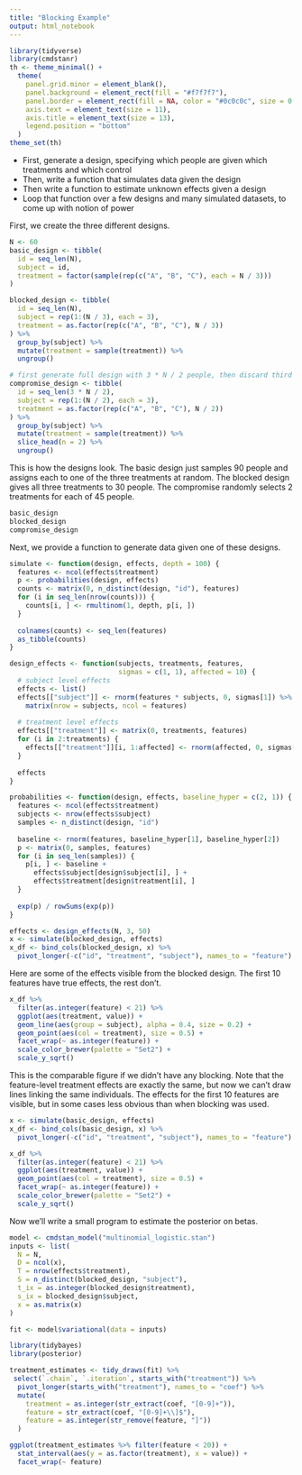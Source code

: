 ```yaml
---
title: "Blocking Example"
output: html_notebook
---
```

```r
library(tidyverse)
library(cmdstanr)
th <- theme_minimal() + 
  theme(
    panel.grid.minor = element_blank(),
    panel.background = element_rect(fill = "#f7f7f7"),
    panel.border = element_rect(fill = NA, color = "#0c0c0c", size = 0.6),
    axis.text = element_text(size = 11),
    axis.title = element_text(size = 13),
    legend.position = "bottom"
  )
theme_set(th)
```

* First, generate a design, specifying which people are given which treatments
and which control
* Then, write a function that simulates data given the design 
* Then write a function to estimate unknown effects given a design
* Loop that function over a few designs and many simulated datasets, to come up
with notion of power

First, we create the three different designs.

```r
N <- 60
basic_design <- tibble(
  id = seq_len(N),
  subject = id,
  treatment = factor(sample(rep(c("A", "B", "C"), each = N / 3)))
)

blocked_design <- tibble(
  id = seq_len(N),
  subject = rep(1:(N / 3), each = 3),
  treatment = as.factor(rep(c("A", "B", "C"), N / 3))
) %>%
  group_by(subject) %>%
  mutate(treatment = sample(treatment)) %>%
  ungroup()

# first generate full design with 3 * N / 2 people, then discard third of treatments
compromise_design <- tibble(
  id = seq_len(3 * N / 2),
  subject = rep(1:(N / 2), each = 3),
  treatment = as.factor(rep(c("A", "B", "C"), N / 2))
) %>%
  group_by(subject) %>%
  mutate(treatment = sample(treatment)) %>%
  slice_head(n = 2) %>%
  ungroup()
```

This is how the designs look. The basic design just samples 90 people and
assigns each to one of the three treatments at random. The blocked design gives
all three treatments to 30 people. The compromise randomly selects 2 treatments
for each of 45 people.

```r
basic_design
blocked_design
compromise_design
```

Next, we provide a function to generate data given one of these designs.

```r
simulate <- function(design, effects, depth = 100) {
  features <- ncol(effects$treatment)
  p <- probabilities(design, effects)
  counts <- matrix(0, n_distinct(design, "id"), features)
  for (i in seq_len(nrow(counts))) {
    counts[i, ] <- rmultinom(1, depth, p[i, ])
  }
  
  colnames(counts) <- seq_len(features)
  as_tibble(counts)
}

design_effects <- function(subjects, treatments, features, 
                           sigmas = c(1, 1), affected = 10) {
  # subject level effects
  effects <- list()
  effects[["subject"]] <- rnorm(features * subjects, 0, sigmas[1]) %>%
    matrix(nrow = subjects, ncol = features)
  
  # treatment level effects
  effects[["treatment"]] <- matrix(0, treatments, features)
  for (i in 2:treatments) {
    effects[["treatment"]][i, 1:affected] <- rnorm(affected, 0, sigmas[2])
  }
  
  effects
}

probabilities <- function(design, effects, baseline_hyper = c(2, 1)) {
  features <- ncol(effects$treatment)
  subjects <- nrow(effects$subject)
  samples <- n_distinct(design, "id")
  
  baseline <- rnorm(features, baseline_hyper[1], baseline_hyper[2])
  p <- matrix(0, samples, features)
  for (i in seq_len(samples)) {
    p[i, ] <- baseline + 
      effects$subject[design$subject[i], ] +
      effects$treatment[design$treatment[i], ]
  }
  
  exp(p) / rowSums(exp(p))
}

```

```r
effects <- design_effects(N, 3, 50)
x <- simulate(blocked_design, effects)
x_df <- bind_cols(blocked_design, x) %>%
  pivot_longer(-c("id", "treatment", "subject"), names_to = "feature")
```

Here are some of the effects visible from the blocked design. The first 10
features have true effects, the rest don't.

```r
x_df %>%
  filter(as.integer(feature) < 21) %>%
  ggplot(aes(treatment, value)) +
  geom_line(aes(group = subject), alpha = 0.4, size = 0.2) +
  geom_point(aes(col = treatment), size = 0.5) +
  facet_wrap(~ as.integer(feature)) +
  scale_color_brewer(palette = "Set2") +
  scale_y_sqrt()
```

This is the comparable figure if we didn't have any blocking. Note that the
feature-level treatment effects are exactly the same, but now we can't draw
lines linking the same individuals. The effects for the first 10 features are
visible, but in some cases less obvious than when blocking was used.

```r
x <- simulate(basic_design, effects)
x_df <- bind_cols(basic_design, x) %>%
  pivot_longer(-c("id", "treatment", "subject"), names_to = "feature")
```

```r
x_df %>%
  filter(as.integer(feature) < 21) %>%
  ggplot(aes(treatment, value)) +
  geom_point(aes(col = treatment), size = 0.5) +
  facet_wrap(~ as.integer(feature)) +
  scale_color_brewer(palette = "Set2") +
  scale_y_sqrt()
```

Now we'll write a small program to estimate the posterior on betas.

```r
model <- cmdstan_model("multinomial_logistic.stan")
inputs <- list(
  N = N,
  D = ncol(x),
  T = nrow(effects$treatment),
  S = n_distinct(blocked_design, "subject"),
  t_ix = as.integer(blocked_design$treatment),
  s_ix = blocked_design$subject,
  x = as.matrix(x)
)

fit <- model$variational(data = inputs)
```

```r
library(tidybayes)
library(posterior)

treatment_estimates <- tidy_draws(fit) %>%
 select(`.chain`, `.iteration`, starts_with("treatment")) %>%
  pivot_longer(starts_with("treatment"), names_to = "coef") %>%
  mutate(
    treatment = as.integer(str_extract(coef, "[0-9]+")),
    feature = str_extract(coef, "[0-9]+\\]$"),
    feature = as.integer(str_remove(feature, "]"))
  )
```

```r
ggplot(treatment_estimates %>% filter(feature < 20)) +
  stat_interval(aes(y = as.factor(treatment), x = value)) +
  facet_wrap(~ feature)
```

